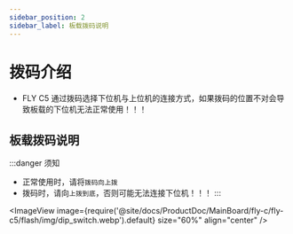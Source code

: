 ```yaml
---
sidebar_position: 2
sidebar_label: 板载拨码说明
---
```





# 拨码介绍

* FLY C5 通过拨码选择下位机与上位机的连接方式，如果拨码的位置不对会导致板载的下位机无法正常使用！！！



## 板载拨码说明

:::danger 须知
- 正常使用时，请将`拨码向上拨`
- 拨码时，请向`上拨到底`，否则可能无法连接下位机！！！
:::

<ImageView image={require('@site/docs/ProductDoc/MainBoard/fly-c/fly-c5/flash/img/dip_switch.webp').default} size="60%" align="center" />
